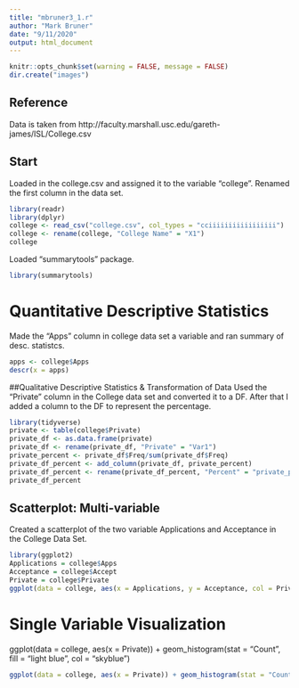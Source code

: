 ```yaml
---
title: "mbruner3_1.r"
author: "Mark Bruner"
date: "9/11/2020"
output: html_document
---
```

```r
knitr::opts_chunk$set(warning = FALSE, message = FALSE)
dir.create("images")
```

## Reference
Data is taken from http://faculty.marshall.usc.edu/gareth-james/ISL/College.csv

## Start
Loaded in the college.csv and assigned it to the variable "college". Renamed the first column in the data set.
```r
library(readr)
library(dplyr)
college <- read_csv("college.csv", col_types = "cciiiiiiiiiiiiiiiii")
college <- rename(college, "College Name" = "X1")
college 
```

Loaded "summarytools" package.
```r
library(summarytools)
```

# Quantitative Descriptive Statistics
Made the "Apps" column in college data set a variable and ran summary of desc. statistcs.
```r
apps <- college$Apps
descr(x = apps)
```

##Qualitative Descriptive Statistics & Transformation of Data 
Used the "Private" column in the College data set and converted it to a DF. After that I added a column to the DF to represent the percentage.
```r
library(tidyverse)
private <- table(college$Private)
private_df <- as.data.frame(private)
private_df <- rename(private_df, "Private" = "Var1")
private_percent <- private_df$Freq/sum(private_df$Freq)
private_df_percent <- add_column(private_df, private_percent)
private_df_percent <- rename(private_df_percent, "Percent" = "private_percent")
private_df_percent
```
## Scatterplot: Multi-variable
Created a scatterplot of the two variable Applications and Acceptance in the College Data Set.
```r
library(ggplot2)
Applications = college$Apps
Acceptance = college$Accept
Private = college$Private
ggplot(data = college, aes(x = Applications, y = Acceptance, col = Private, shape = Private)) + geom_point()
```

# Single Variable Visualization
ggplot(data = college, aes(x = Private)) + geom_histogram(stat = "Count", fill = "light blue", col = "skyblue")

```r
ggplot(data = college, aes(x = Private)) + geom_histogram(stat = "Count", fill = "light blue", col = "skyblue")
```
